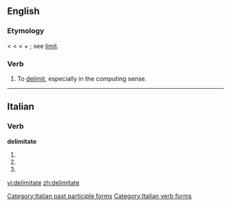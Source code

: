 ==English==

===Etymology===
< {{etyl|fr}} {{term|délimiter}} < {{etyl|LL.}} {{term|delimitare||to mark out the limits}} < {{term|de-}} + {{term|limitare||to limit, bound}}; see [[limit]].

===Verb===
{{en-verb|delimitates|delimitating|delimitated}}

# To [[delimit]], especially in the computing sense.

----

==Italian==

===Verb===
'''delimitate'''

# {{form of|[[second-person|Second-person]] [[plural]] [[present tense]]|[[delimitare#Italian|delimitare]]|lang=Italian}}
# {{form of|Second-person plural [[imperative]]|delimitare#Italian|delimitare|lang=Italian}}
# {{form of|[[feminine|Feminine]] plural|[[delimitato]]}}

[[Category:Italian past participle forms]]
[[Category:Italian verb forms]]

[[vi:delimitate]]
[[zh:delimitate]]